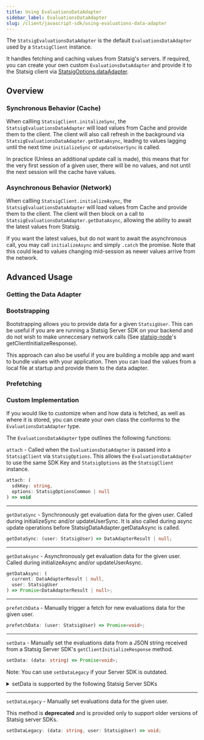 ```yaml
---
title: Using EvaluationsDataAdapter
sidebar_label: EvaluationsDataAdapter
slug: /client/javascript-sdk/using-evaluations-data-adapter
---
```



The `StatsigEvaluationsDataAdapter` is the default `EvaluationsDataAdapter` used by a `StatsigClient` instance.

It handles fetching and caching values from Statsig's servers. If required, you can create your own custom `EvaluationsDataAdapter`
and provide it to the Statsig client via [StatsigOptions.dataAdapter](/client/javascript-sdk#statsig-options).

## Overview

### Synchronous Behavior (Cache)

When callling `StatsigClient.initalizeSync`, the `StatsigEvaluationsDataAdapter` will load values
from Cache and provide them to the client. The client will also call refresh in the background via
`StatsigEvaluationsDataAdapter.getDataAsync`, leading to values lagging until the next time `initializeSync` or `updateUserSync` is called.

In practice (Unless an additional update call is made), this means that for the very first session of a given user, there will be no values, and not until the next session will the cache have values.

### Asynchronous Behavior (Network)

When callling `StatsigClient.initializeAsync`, the `StatsigEvaluationsDataAdapter` will load values
from Cache and provide them to the client. The client will then block on a call to `StatsigEvaluationsDataAdapter.getDataAsync`,
allowing the ability to await the latest values from Statsig.

If you want the latest values, but do not want to await the asynchronous call, you may call `initializeAsync` and simply `.catch` the promise. Note that
this could lead to values changing mid-session as newer values arrive from the network.

## Advanced Usage

### Getting the Data Adapter

<GitHubEmbed url="https://raw.githubusercontent.com/statsig-io/js-client-monorepo/main/samples/react/src/samples/precomputed-client/sample-precomp-get-data-adapter.tsx" />

### Bootstrapping

Bootstrapping allows you to provide data for a given `StatsigUser`. This can be useful if you are are running a
Statsig Server SDK on your backend and do not wish to make unneccesary network calls (See [statsig-node](/server/nodejsServerSDK#bootstrap)'s getClientInitializeResponse).

This approach can also be useful if you are building a mobile app and want to bundle values with your application. Then you can load the values from a local file at startup and provide them to the data adapter.

<GitHubEmbed url="https://raw.githubusercontent.com/statsig-io/js-client-monorepo/main/samples/react/src/samples/precomputed-client/sample-precomp-bootstrap.tsx" />

### Prefetching

<GitHubEmbed url="https://raw.githubusercontent.com/statsig-io/js-client-monorepo/main/samples/react/src/samples/precomputed-client/sample-precomp-prefetch.tsx" />

### Custom Implementation

If you would like to customize when and how data is fetched, as well as where it is stored, you can create your own class the conforms to the `EvaluationsDataAdapter` type.

The `EvaluationsDataAdapter` type outlines the following functions:

`attach` - Called when the `EvaluationsDataAdapter` is passed into a `StatsigClient` via `StatsigOptions`. This allows the `EvaluationsDataAdapter` to use
  the same SDK Key and `StatsigOptions` as the `StatsigClient` instance.

```typescript
attach: (
  sdkKey: string, 
  options: StatsigOptionsCommon | null
) => void
```

---

`getDataSync` - Synchronously get evaluation data for the given user. Called during initializeSync and/or updateUserSync. It is also called during
  async update operations before StatsigDataAdapter.getDataAsync is called.

```typescript
getDataSync: (user: StatsigUser) => DataAdapterResult | null;
```

---

`getDataAsync` - Asynchronously get evaluation data for the given user. Called during initializeAsync and/or updateUserAsync.
```typescript
getDataAsync: (
  current: DataAdapterResult | null, 
  user: StatsigUser
) => Promise<DataAdapterResult | null>;
```

---

`prefetchData` - Manually trigger a fetch for new evaluations data for the given user.
```typescript
prefetchData: (user: StatsigUser) => Promise<void>;
```

---

`setData` - Manually set the evaluations data from a JSON string received from a Statsig Server SDK's `getClientInitializeResponse` method.

```typescript
setData: (data: string) => Promise<void>;
```
Note: You can use <code>setDataLegacy</code> if your Server SDK is outdated.
<details>
  <summary>setData is supported by the following Statsig Server SDKs</summary>
   <ul>
    <li>node-js-server-sdk@5.20.0</li>
    <li>java-server-sdk@1.18.0</li>
    <li>ruby-sdk@1.34.0</li>
    <li>dotnet-sdk@1.25.0</li>
    <li>php-sdk@3.2.0</li>
   </ul>
</details>


---

`setDataLegacy` - Manually set evaluations data for the given user.

This method is **deprecated** and is provided only to support older versions of Statsig server SDKs.

```typescript
setDataLegacy: (data: string, user: StatsigUser) => void;
```

